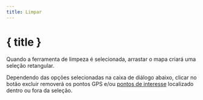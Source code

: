 ```yaml
---
title: Limpar
---
```


<script>
</script>

# <SquareDashedMousePointer size="24" class="inline-block" style="margin-bottom: 5px" /> { title }

Quando a ferramenta de limpeza é selecionada, arrastar o mapa criará uma seleção retangular.

Dependendo das opções selecionadas na caixa de diálogo abaixo, clicar no botão excluir removerá os pontos GPS e/ou [pontos de interesse](../gpx) localizado dentro ou fora da seleção.

<div class="flex flex-row justify-center">
    <Clean class="text-foreground p-3 border rounded-md shadow-lg" />
</div>
